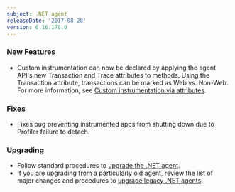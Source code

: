 ```yaml
---
subject: .NET agent
releaseDate: '2017-08-28'
version: 6.16.178.0
---
```


### New Features

* Custom instrumentation can now be declared by applying the agent API's new Transaction and Trace attributes to methods. Using the Transaction attribute, transactions can be marked as Web vs. Non-Web. For more information, see [Custom instrumentation via attributes](https://docs.newrelic.com/docs/agents/net-agent/custom-instrumentation/custom-instrumentation-attributes-net).

### Fixes

* Fixes bug preventing instrumented apps from shutting down due to Profiler failure to detach.

### Upgrading

* Follow standard procedures to [upgrade the .NET agent](/docs/agents/net-agent/installation-configuration/upgrade-net-agent).
* If you are upgrading from a particularly old agent, review the list of major changes and procedures to [upgrade legacy .NET agents](/docs/agents/net-agent/troubleshooting/upgrade-legacy-net-agents).
